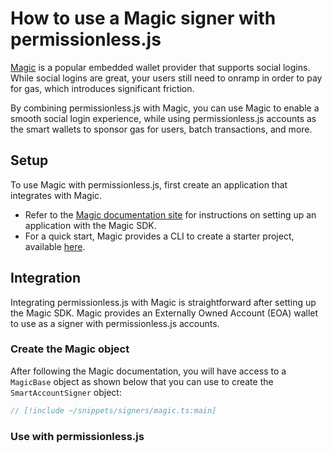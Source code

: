 
# How to use a Magic signer with permissionless.js

[Magic](https://magic.link/) is a popular embedded wallet provider that supports social logins. While social logins are great, your users still need to onramp in order to pay for gas, which introduces significant friction.

By combining permissionless.js with Magic, you can use Magic to enable a smooth social login experience, while using permissionless.js accounts as the smart wallets to sponsor gas for users, batch transactions, and more.

## Setup

To use Magic with permissionless.js, first create an application that integrates with Magic.

- Refer to the [Magic documentation site](https://magic.link/docs/home/welcome) for instructions on setting up an application with the Magic SDK.
- For a quick start, Magic provides a CLI to create a starter project, available [here](https://magic.link/docs/home/quickstart/cli#run-make-magic).

## Integration

Integrating permissionless.js with Magic is straightforward after setting up the Magic SDK. Magic provides an Externally Owned Account (EOA) wallet to use as a signer with permissionless.js accounts.

### Create the Magic object
After following the Magic documentation, you will have access to a `MagicBase` object as shown below that you can use to create the `SmartAccountSigner` object:

```typescript
// [!include ~/snippets/signers/magic.ts:main]
```

### Use with permissionless.js

<SmartAccounts />